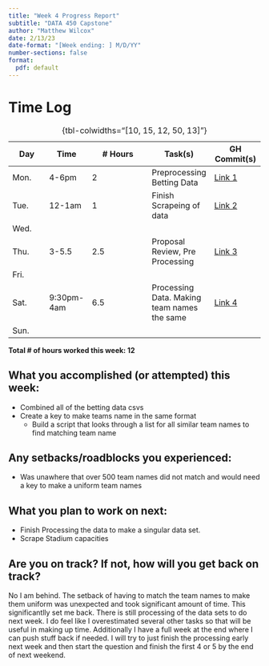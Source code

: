 ```yaml
---
title: "Week 4 Progress Report"
subtitle: "DATA 450 Capstone"
author: "Matthew Wilcox"
date: 2/13/23
date-format: "[Week ending: ] M/D/YY"
number-sections: false
format:
  pdf: default
---
```


# Time Log

| Day  | Time  | \# Hours | Task(s) | GH Commit(s) |
|------|-------|----------|---------|--------|
| Mon.  | 4-6pm  | 2 | Preprocessing Betting Data | [Link 1](https://github.com/MatthewlWilcox/Capstone/commit/c691fd74a609f587c489f62eb52c2883b59896e9) |
| Tue.  | 12-1am | 1 | Finish Scrapeing of data |  [Link 2](https://github.com/MatthewlWilcox/Capstone/commit/91ec8c8529c048c71128cec0f425f8be7ac82c3b)|
| Wed.  |  |  |  |  |
| Thu.  | 3-5.5 | 2.5 | Proposal Review, Pre Processing | [Link 3](https://github.com/MatthewlWilcox/Capstone/commit/420ba08421ef29cef89f1ce35ed8f1e54c88c2b8) |
| Fri.  |  |  |  |  |
| Sat.  | 9:30pm-4am | 6.5  | Processing Data. Making team names the same  | [Link 4](https://github.com/MatthewlWilcox/Capstone/commit/4a46357f20edee96ea12091416bc9f63a4d6874e) |
| Sun.  |  |  |  |  |

: {tbl-colwidths="[10, 15, 12, 50, 13]"}

**Total \# of hours worked this week: 12**

## What you accomplished (or attempted) this week:

* Combined all of the betting data csvs
* Create a key to make teams name in the same format
  + Build a script that looks through a list for all similar team names to find matching team name


## Any setbacks/roadblocks you experienced:

* Was unawhere that over 500 team names did not match and would need a key to make a uniform team names

## What you plan to work on next:

* Finish Processing the data to make a singular data set.
* Scrape Stadium capacities

## Are you on track? If not, how will you get back on track?

No I am behind. The setback of having to match the team names to make them uniform was unexpected and took significant amount of time. This significantlly set me back. There is still processing of the data sets to do next week. I do feel like I overestimated several other tasks so that will be useful in making up time. Additionally I have a full week at the end where I can push stuff back if needed. I will try to just finish the processing early next week and then start the question and finish the first 4 or 5 by the end of next weekend.

